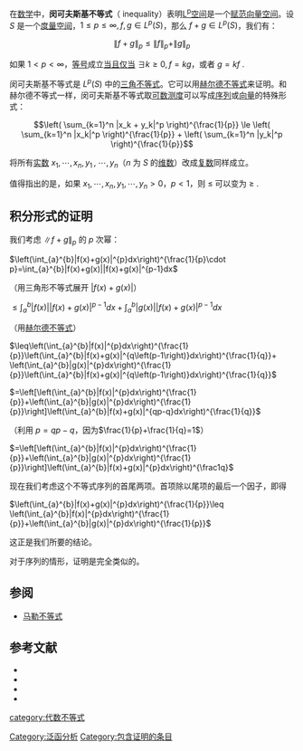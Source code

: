 在[[数学|数学]]中，'''闵可夫斯基不等式'''（{{lang|de|Minkowski}} inequality）表明[[L（p）空间|L<sup>p</sup>空间]]是一个[[赋范向量空间|赋范向量空间]]。设 <math>S</math> 是一个[[度量空间|度量空间]]，<math>1 \le p\le \infty , f ,g \in L^p(S)</math>，那么 <math>f + g \in L^p(S)</math>，我们有：

:<math>\|f+g\|_p \le \|f\|_p + \|g\|_p</math>

如果 <math>1 < p< \infty</math>，[[等号|等号]]成立[[当且仅当|当且仅当]] <math>\exists k\geq 0,f = kg</math>，或者 <math>g = kf</math> .

闵可夫斯基不等式是 <math>L^p(S)</math> 中的[[三角不等式|三角不等式]]。它可以用[[赫尔德不等式|赫尔德不等式]]来证明。和赫尔德不等式一样，闵可夫斯基不等式取[[可数测度|可数测度]]可以写成[[序列|序列]]或[[向量|向量]]的特殊形式：

:<math>\left( \sum_{k=1}^n |x_k + y_k|^p \right)^{\frac{1}{p}} \le \left( \sum_{k=1}^n |x_k|^p \right)^{\frac{1}{p}} + \left( \sum_{k=1}^n |y_k|^p \right)^{\frac{1}{p}}</math>

将所有[[实数|实数]] <math>x_1,\cdots , x_n, y_1\,,\ \cdots, y_n</math>（<math>n</math> 为 <math>S</math> 的[[维数|维数]]）改成[[复数_(数学)|复数]]同样成立。

值得指出的是，如果 <math>x_1,\cdots , x_n, y_1, \cdots, y_n > 0</math>，<math>p < 1</math>，则 <math>\le</math> 可以变为 <math>\ge</math> .

==积分形式的证明==

我们考虑 <math>\|f+g\|_p</math> 的 <math>p</math> 次幂：

<math>\left(\int_{a}^{b}|f(x)+g(x)|^{p}dx\right)^{\frac{1}{p}\cdot p}=\int_{a}^{b}|f(x)+g(x)||f(x)+g(x)|^{p-1}dx</math>

（用三角形不等式展开 <math>|f(x)+g(x)|</math>）

<math>\leq\int_{a}^{b}|f(x)||f(x)+g(x)|^{p-1}dx+\int_{a}^{b}|g(x)||f(x)+g(x)|^{p-1}dx</math>

（用[[赫尔德不等式|赫尔德不等式]]）
	
<math>\leq\left(\int_{a}^{b}|f(x)|^{p}dx\right)^{\frac{1}{p}}\left(\int_{a}^{b}|f(x)+g(x)|^{q\left(p-1\right)}dx\right)^{\frac{1}{q}}+ \left(\int_{a}^{b}|g(x)|^{p}dx\right)^{\frac{1}{p}}\left(\int_{a}^{b}|f(x)+g(x)|^{q\left(p-1\right)}dx\right)^{\frac{1}{q}}</math>

<math>=\left[\left(\int_{a}^{b}|f(x)|^{p}dx\right)^{\frac{1}{p}}+\left(\int_{a}^{b}|g(x)|^{p}dx\right)^{\frac{1}{p}}\right]\left(\int_{a}^{b}|f(x)+g(x)|^{qp-q}dx\right)^{\frac{1}{q}}</math>

（利用 <math>p=qp-q</math>，因为<math>\frac{1}{p}+\frac{1}{q}=1</math>）

<math>=\left[\left(\int_{a}^{b}|f(x)|^{p}dx\right)^{\frac{1}{p}}+\left(\int_{a}^{b}|g(x)|^{p}dx\right)^{\frac{1}{p}}\right]\left(\int_{a}^{b}|f(x)+g(x)|^{p}dx\right)^{\frac1q}</math>

现在我们考虑这个不等式序列的首尾两项。首项除以尾项的最后一个因子，即得

<math>\left(\int_{a}^{b}|f(x)+g(x)|^{p}dx\right)^{\frac{1}{p}}\leq
\left(\int_{a}^{b}|f(x)|^{p}dx\right)^{\frac{1}{p}}+\left(\int_{a}^{b}|g(x)|^{p}dx\right)^{\frac{1}{p}}</math>

这正是我们所要的结论。

对于序列的情形，证明是完全类似的。

== 参阅 ==
* [[马勒不等式|马勒不等式]]

==参考文献== 
*{{Cite journal| issn = 1672-6634| issue = 03| pages = 19–22| last1 = 邢家省| last2 = 王树泽| title = Young不等式在L~p空间中的应用| journal = 聊城大学学报(自然科学版)| accessdate = 2022-03-04| date = 2007| url = https://kns.cnki.net/kcms/detail/detail.aspx?dbcode=CJFD&dbname=CJFD2007&filename=TALK200703008| archive-date = 2022-03-04| archive-url = https://web.archive.org/web/20220304065951/https://kns.cnki.net/kcms/detail/detail.aspx?dbcode=CJFD&dbname=CJFD2007&filename=TALK200703008| dead-url = no}}
*{{Cite journal| doi = 10.13537/j.issn.1004-3918.2004.01.006| issn = 1004-3918| issue = 01| pages = 23–29| last = 张愿章| title = Young不等式的证明及应用| journal = 河南科学| accessdate = 2022-03-04| date = 2004| url = https://kns.cnki.net/kcms/detail/detail.aspx?dbcode=CJFD&dbname=CJFD2004&filename=HNKX200401006| archive-date = 2022-03-04| archive-url = https://web.archive.org/web/20220304065726/https://kns.cnki.net/kcms/detail/detail.aspx?dbcode=CJFD&dbname=CJFD2004&filename=HNKX200401006| dead-url = no}}
*{{cite book|title=常用不等式 |author=匡继昌 |publisher=山东科技出版社 |year = 2004年 |isbn= 7-5331-3618-7|accessdate = 2009-10-27 }}
*{{cite book|title=《不等式》 |author=（英）哈代（G.H.Hardy），（英）利特尔伍德（J.E.Littlewood），（美）波利亚（G.Polya）著；越民义 译 |pages=第二章 第十七节 |publisher=人民邮电出版社 |year = 2008 |isbn= 978-7-115-18802-1|accessdate = 2009-10-27 }}

[[category:代数不等式|category:代数不等式]]
[[Category:泛函分析|Category:泛函分析]]
[[Category:包含证明的条目|Category:包含证明的条目]]